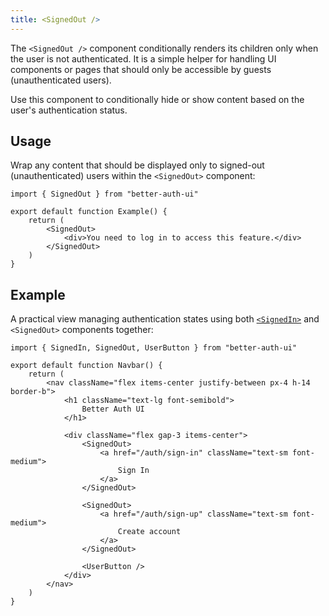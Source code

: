 ```yaml
---
title: <SignedOut />
---
```


The `<SignedOut />` component conditionally renders its children only when the user is not authenticated. It is a simple helper for handling UI components or pages that should only be accessible by guests (unauthenticated users).

Use this component to conditionally hide or show content based on the user's authentication status.

## Usage

Wrap any content that should be displayed only to signed-out (unauthenticated) users within the `<SignedOut>` component:

```tsx
import { SignedOut } from "better-auth-ui"

export default function Example() {
    return (
        <SignedOut>
            <div>You need to log in to access this feature.</div>
        </SignedOut>
    )
}
```

## Example

A practical view managing authentication states using both [`<SignedIn>`](/components/signed-in) and `<SignedOut>` components together:

```tsx
import { SignedIn, SignedOut, UserButton } from "better-auth-ui"

export default function Navbar() {
    return (
        <nav className="flex items-center justify-between px-4 h-14 border-b">
            <h1 className="text-lg font-semibold">
                Better Auth UI
            </h1>

            <div className="flex gap-3 items-center">
                <SignedOut>
                    <a href="/auth/sign-in" className="text-sm font-medium">
                        Sign In
                    </a>
                </SignedOut>

                <SignedOut>
                    <a href="/auth/sign-up" className="text-sm font-medium">
                        Create account
                    </a>
                </SignedOut>

                <UserButton />
            </div>
        </nav>
    )
}
```
